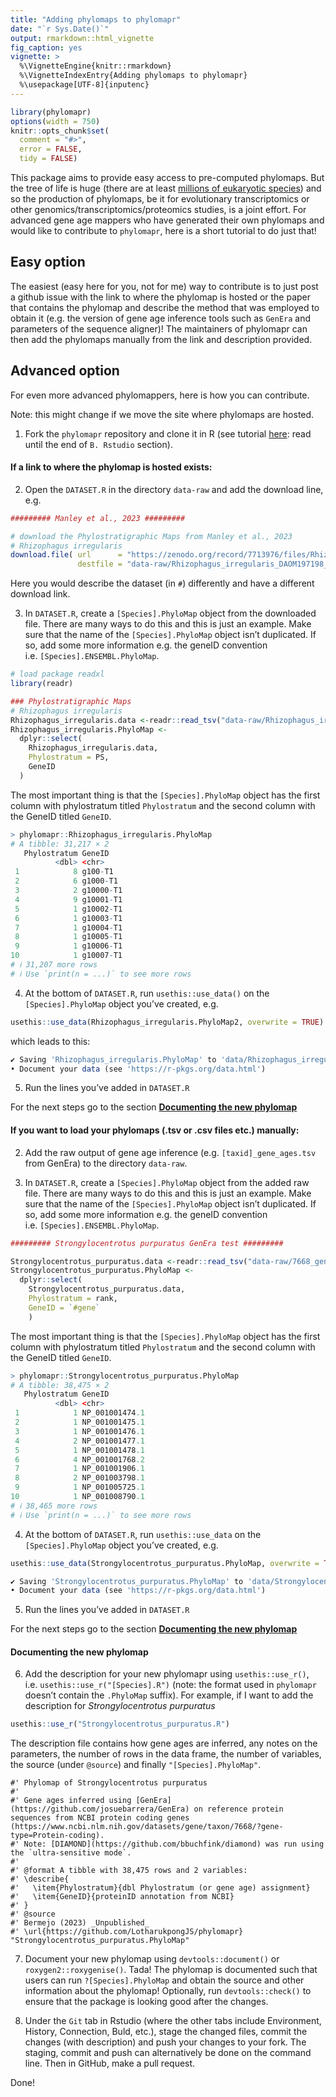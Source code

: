 ```yaml
---
title: "Adding phylomaps to phylomapr"
date: "`r Sys.Date()`"
output: rmarkdown::html_vignette
fig_caption: yes
vignette: >
  %\VignetteEngine{knitr::rmarkdown}
  %\VignetteIndexEntry{Adding phylomaps to phylomapr}
  %\usepackage[UTF-8]{inputenc}
---
```


```r
library(phylomapr)
options(width = 750)
knitr::opts_chunk$set(
  comment = "#>",
  error = FALSE,
  tidy = FALSE)
```

This package aims to provide easy access to pre-computed phylomaps. But the tree of life is huge (there are at least [millions of eukaryotic species](https://www.nature.com/articles/news.2011.498)) and so the production of phylomaps, be it for evolutionary transcriptomics or other genomics/transcriptomics/proteomics studies, is a joint effort. For advanced gene age mappers who have generated their own phylomaps and would like to contribute to `phylomapr`, here is a short tutorial to do just that!

## Easy option

The easiest (easy here for you, not for me) way  to contribute is to just post a github issue with the link to where the phylomap is hosted or the paper that contains the phylomap and describe the method that was employed to obtain it (e.g. the version of gene age inference tools such as `GenEra` and parameters of the sequence aligner)! The maintainers of phylomapr can then add the phylomaps manually from the link and description provided.

## Advanced option

For even more advanced phylomappers, here is how you can contribute. 

Note: this might change if we move the site where phylomaps are hosted.

1) Fork the `phylomapr` repository and clone it in R (see tutorial [here](https://www.camplab.net/adding-code-to-an-r-package/): read until the end of `B. Rstudio` section).

#### If a link to where the phylomap is hosted exists:

2) Open the `DATASET.R` in the directory `data-raw` and add the download line, e.g.

```R
######### Manley et al., 2023 #########

# download the Phylostratigraphic Maps from Manley et al., 2023
# Rhizophagus irregularis
download.file( url      = "https://zenodo.org/record/7713976/files/Rhizophagus_irregularis_DAOM197198_1432141_phyloranks.tsv",
               destfile = "data-raw/Rhizophagus_irregularis_DAOM197198_1432141_phyloranks.tsv")
```

Here you would describe the dataset (in `#`) differently and have a different download link.

3) In `DATASET.R`, create a `[Species].PhyloMap` object from the downloaded file. There are many ways to do this and this is just an example. Make sure that the name of the `[Species].PhyloMap` object isn't duplicated. If so, add some more information e.g. the geneID convention i.e. `[Species].ENSEMBL.PhyloMap`.

```R
# load package readxl
library(readr)

### Phylostratigraphic Maps
# Rhizophagus irregularis
Rhizophagus_irregularis.data <-readr::read_tsv("data-raw/Rhizophagus_irregularis_DAOM197198_1432141_phyloranks.tsv")
Rhizophagus_irregularis.PhyloMap <-
  dplyr::select(
    Rhizophagus_irregularis.data,
    Phylostratum = PS,
    GeneID
  )
```

The most important thing is that the `[Species].PhyloMap` object has the first column with phylostratum titled `Phylostratum` and the second column with the GeneID titled `GeneID`.

```R
> phylomapr::Rhizophagus_irregularis.PhyloMap
# A tibble: 31,217 × 2
   Phylostratum GeneID   
          <dbl> <chr>    
 1            8 g100-T1  
 2            6 g1000-T1 
 3            2 g10000-T1
 4            9 g10001-T1
 5            1 g10002-T1
 6            1 g10003-T1
 7            1 g10004-T1
 8            1 g10005-T1
 9            1 g10006-T1
10            1 g10007-T1
# ℹ 31,207 more rows
# ℹ Use `print(n = ...)` to see more rows
```

4) At the bottom of `DATASET.R`, run `usethis::use_data()` on the `[Species].PhyloMap` object you've created, e.g.

```R
usethis::use_data(Rhizophagus_irregularis.PhyloMap2, overwrite = TRUE)
```

which leads to this:

```R
✔ Saving 'Rhizophagus_irregularis.PhyloMap' to 'data/Rhizophagus_irregularis.PhyloMap.rda'
• Document your data (see 'https://r-pkgs.org/data.html')
```

5) Run the lines you've added in `DATASET.R`

For the next steps go to the section [__Documenting the new phylomap__](#Documenting-the-new-phylomap)

#### If you want to load your phylomaps (.tsv or .csv files etc.) manually:

2) Add the raw output of gene age inference (e.g. `[taxid]_gene_ages.tsv` from GenEra) to the directory `data-raw`.

3) In `DATASET.R`, create a `[Species].PhyloMap` object from the added raw file. There are many ways to do this and this is just an example. Make sure that the name of the `[Species].PhyloMap` object isn't duplicated. If so, add some more information e.g. the geneID convention i.e. `[Species].ENSEMBL.PhyloMap`.

```R
######### Strongylocentrotus purpuratus GenEra test #########

Strongylocentrotus_purpuratus.data <-readr::read_tsv("data-raw/7668_gene_ages.tsv")
Strongylocentrotus_purpuratus.PhyloMap <-
  dplyr::select(
    Strongylocentrotus_purpuratus.data,
    Phylostratum = rank,
    GeneID = `#gene`
    )
```

The most important thing is that the `[Species].PhyloMap` object has the first column with phylostratum titled `Phylostratum` and the second column with the GeneID titled `GeneID`.

```R
> phylomapr::Strongylocentrotus_purpuratus.PhyloMap
# A tibble: 38,475 × 2
   Phylostratum GeneID        
          <dbl> <chr>         
 1            1 NP_001001474.1
 2            1 NP_001001475.1
 3            1 NP_001001476.1
 4            2 NP_001001477.1
 5            1 NP_001001478.1
 6            4 NP_001001768.2
 7            1 NP_001001906.1
 8            2 NP_001003798.1
 9            1 NP_001005725.1
10            1 NP_001008790.1
# ℹ 38,465 more rows
# ℹ Use `print(n = ...)` to see more rows
```

4) At the bottom of `DATASET.R`, run `usethis::use_data` on the `[Species].PhyloMap` object you've created, e.g.

```R
usethis::use_data(Strongylocentrotus_purpuratus.PhyloMap, overwrite = TRUE)
```

```R
✔ Saving 'Strongylocentrotus_purpuratus.PhyloMap' to 'data/Strongylocentrotus_purpuratus.PhyloMap.rda'
• Document your data (see 'https://r-pkgs.org/data.html')
```

5) Run the lines you've added in `DATASET.R`

For the next steps go to the section [__Documenting the new phylomap__](#Documenting-the-new-phylomap)

#### Documenting the new phylomap

6) Add the description for your new phylomapr using `usethis::use_r()`, i.e. `usethis::use_r("[Species].R")` (note: the format used in `phylomapr` doesn't contain the `.PhyloMap` suffix). For example, if I want to add the description for _Strongylocentrotus purpuratus_

```R
usethis::use_r("Strongylocentrotus_purpuratus.R")
```

The description file contains how gene ages are inferred, any notes on the parameters, the number of rows in the data frame, the number of variables, the source (under `@source`) and finally `"[Species].PhyloMap"`.

```
#' Phylomap of Strongylocentrotus purpuratus
#'
#' Gene ages inferred using [GenEra](https://github.com/josuebarrera/GenEra) on reference protein sequences from NCBI protein coding genes (https://www.ncbi.nlm.nih.gov/datasets/gene/taxon/7668/?gene-type=Protein-coding).
#' Note: [DIAMOND](https://github.com/bbuchfink/diamond) was run using the `ultra-sensitive mode`.
#'
#' @format A tibble with 38,475 rows and 2 variables:
#' \describe{
#'   \item{Phylostratum}{dbl Phylostratum (or gene age) assignment}
#'   \item{GeneID}{proteinID annotation from NCBI}
#' }
#' @source
#' Bermejo (2023) _Unpublished_
#' \url{https://github.com/LotharukpongJS/phylomapr}
"Strongylocentrotus_purpuratus.PhyloMap"

```

7) Document your new phylomap using `devtools::document()` or `roxygen2::roxygenise()`. Tada! The phylomap is documented such that users can run `?[Species].PhyloMap` and obtain the source and other information about the phylomap! Optionally, run `devtools::check()` to ensure that the package is looking good after the changes.

8) Under the `Git` tab in Rstudio (where the other tabs include Environment, History, Connection, Buld, etc.), stage the changed files, commit the changes (with description) and push your changes to your fork. The staging, commit and push can alternatively be done on the command line. Then in GitHub, make a pull request.

Done!
